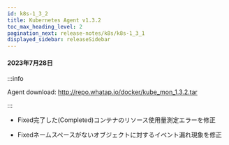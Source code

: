 ```yaml
---
id: k8s-1_3_2
title: Kubernetes Agent v1.3.2
toc_max_heading_level: 2
pagination_next: release-notes/k8s/k8s-1_3_1
displayed_sidebar: releaseSidebar
---
```


#### 2023年7月28日

:::info

Agent download: http://repo.whatap.io/docker/kube_mon_1.3.2.tar

:::

- <Status>Fixed</Status>完了した(Completed)コンテナのリソース使用量測定エラーを修正

- <Status>Fixed</Status>ネームスペースがないオブジェクトに対するイベント漏れ現象を修正
